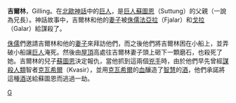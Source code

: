 '''吉爾林'''，Gilling。在[[北歐神話|北歐神話]]中的[[巨人|巨人]]，是[[巨人|巨人]][[蘇圖恩|蘇圖恩]]（Suttung）的父親（一說為兄長）。神話故事中，吉爾林和他的[[妻子|妻子]]被[[侏儒_(北歐神話)|侏儒]][[法亞拉|法亞拉]]（Fjalar）和[[戈拉|戈拉]]（Galar）給謀殺了。

[[侏儒_(北歐神話)|侏儒]]們邀請吉爾林和他的[[妻子|妻子]]來拜訪他們，而之後他們將吉爾林困在小船上，並弄破小船讓[[巨人|巨人]]淹死。然後由[[屋頂|屋頂]]高處往吉爾林妻子頭上砸下一顆磨石，也殺死了她。吉爾林的兒子[[蘇圖恩|蘇圖恩]]決定報仇，當他抓到這兩個[[兇手|兇手]]時，由於他們早先曾經[[謀殺|謀殺]][[人類|人類]]智者[[克瓦希爾|克瓦希爾]]（Kvasir），並用[[克瓦希爾|克瓦希爾]]的[[血|血]]釀造了[[智慧|智慧]]的[[酒|酒]]，他們承諾將這種[[酒|酒]]送給蘇圖恩而逃過一劫。

{{北歐神話}}
[[Category:北歐巨人|G]]